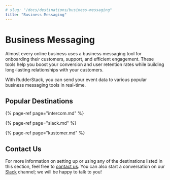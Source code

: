 ```yaml
---
# slug: "/docs/destinations/business-messaging"
title: "Business Messaging"
---
```


# Business Messaging

Almost every online business uses a business messaging tool for onboarding their customers, support, and efficient engagement. These tools help you boost your conversion and user retention rates while building long-lasting relationships with your customers.

With RudderStack, you can send your event data to various popular business messaging tools in real-time.

## Popular Destinations

{% page-ref page="intercom.md" %}

{% page-ref page="slack.md" %}

{% page-ref page="kustomer.md" %}

## Contact Us

For more information on setting up or using any of the destinations listed in this section, feel free to [contact us](mailto:%20docs@rudderstack.com). You can also start a conversation on our [Slack](https://rudderstack.com/join-rudderstack-slack-community) channel; we will be happy to talk to you!
